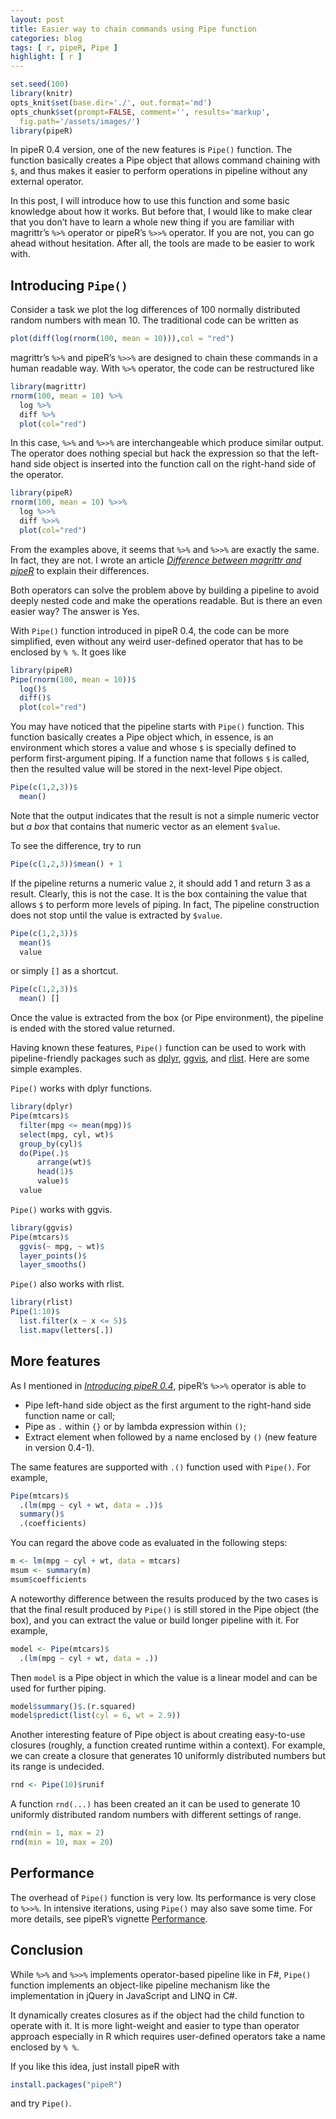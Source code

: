 ```yaml
---
layout: post
title: Easier way to chain commands using Pipe function
categories: blog
tags: [ r, pipeR, Pipe ]
highlight: [ r ]
---
```


```r
set.seed(100)
library(knitr)
opts_knit$set(base.dir='./', out.format='md')
opts_chunk$set(prompt=FALSE, comment='', results='markup',
  fig.path='/assets/images/')
library(pipeR)
```

In pipeR 0.4 version, one of the new features is `Pipe()` function. The function basically creates a Pipe object that allows command chaining with `$`, and thus makes it easier to perform operations in pipeline without any external operator.

In this post, I will introduce how to use this function and some basic knowledge about how it works. But before that, I would like to make clear that you don't have to learn a whole new thing if you are familiar with magrittr's `%>%` operator or pipeR's `%>>%` operator. If you are not, you can go ahead without hesitation. After all, the tools are made to be easier to work with.

## Introducing `Pipe()`

Consider a task we plot the log differences of 100 normally distributed random numbers with mean 10. The traditional code can be written as 

```r
plot(diff(log(rnorm(100, mean = 10))),col = "red")
```

magrittr's `%>%` and pipeR's `%>>%` are designed to chain these commands in a human readable way. With `%>%` operator, the code can be restructured like

```r
library(magrittr)
rnorm(100, mean = 10) %>%
  log %>%
  diff %>%
  plot(col="red")
```

In this case, `%>%` and `%>>%` are interchangeable which produce similar output. The operator does nothing special but hack the expression so that the left-hand side object is inserted into the function call on the right-hand side of the operator.

```r
library(pipeR)
rnorm(100, mean = 10) %>>%
  log %>>%
  diff %>>%
  plot(col="red")
```

From the examples above, it seems that `%>%` and `%>>%` are exactly the same. In fact, they are not. I wrote an article *[Difference between magrittr and pipeR](http://renkun.me/blog/2014/08/08/difference-between-magrittr-and-pipeR.html)* to explain their differences.

Both operators can solve the problem above by building a pipeline to avoid deeply nested code and make the operations readable. But is there an even easier way? The answer is Yes.

With `Pipe()` function introduced in pipeR 0.4, the code can be more simplified, even without any weird user-defined operator that has to be enclosed by `% %`. It goes like

```r
library(pipeR)
Pipe(rnorm(100, mean = 10))$
  log()$
  diff()$
  plot(col="red")
```

You may have noticed that the pipeline starts with `Pipe()` function. This function basically creates a Pipe object which, in essence, is an environment which stores a value and whose `$` is specially defined to perform first-argument piping. If a function name that  follows `$` is called, then the resulted value will be stored in the next-level Pipe object. 

```r
Pipe(c(1,2,3))$
  mean()
```

Note that the output indicates that the result is not a simple numeric vector but *a box* that contains that numeric vector as an element `$value`. 

To see the difference, try to run

```r
Pipe(c(1,2,3))$mean() + 1
```

If the pipeline returns a numeric value `2`, it should add 1 and return 3 as a result. Clearly, this is not the case. It is the box containing the value that allows `$` to perform more levels of piping. In fact, The pipeline construction does not stop until the value is extracted by `$value`.

```r
Pipe(c(1,2,3))$
  mean()$
  value
```

or simply `[]` as a shortcut.

```r
Pipe(c(1,2,3))$
  mean() []
```

Once the value is extracted from the box (or Pipe environment), the pipeline is ended with the stored value returned. 

Having known these features, `Pipe()` function can be used to work with pipeline-friendly packages such as [dplyr](https://github.com/hadley/dplyr), [ggvis](http://ggvis.rstudio.com/), and [rlist](http://renkun.me/rlist/). Here are some simple examples. 

`Pipe()` works with dplyr functions.

```r
library(dplyr)
Pipe(mtcars)$
  filter(mpg <= mean(mpg))$
  select(mpg, cyl, wt)$
  group_by(cyl)$
  do(Pipe(.)$
      arrange(wt)$
      head(1)$
      value)$
  value
```

`Pipe()` works with ggvis.

```r
library(ggvis)
Pipe(mtcars)$
  ggvis(~ mpg, ~ wt)$
  layer_points()$
  layer_smooths()
```

`Pipe()` also works with rlist.

```r
library(rlist)
Pipe(1:10)$
  list.filter(x ~ x <= 5)$
  list.mapv(letters[.])
```

## More features

As I mentioned in *[Introducing pipeR 0.4](http://renkun.me/blog/2014/08/04/introducing-pipeR-0.4.html)*, pipeR's `%>>%` operator is able to 

* Pipe left-hand side object as the first argument to the right-hand side function name or call;
* Pipe as `.` within `{}` or by lambda expression within `()`;
* Extract element when followed by a name enclosed by `()` (new feature in version 0.4-1). 

The same features are supported with `.()` function used with `Pipe()`. For example,

```r
Pipe(mtcars)$
  .(lm(mpg ~ cyl + wt, data = .))$
  summary()$
  .(coefficients)
```

You can regard the above code as evaluated in the following steps:

```r
m <- lm(mpg ~ cyl + wt, data = mtcars)
msum <- summary(m)
msum$coefficients
```

A noteworthy difference between the results produced by the two cases is that the final result produced by `Pipe()` is still stored in the Pipe object (the box), and you can extract the value or build longer pipeline with it. For example,

```r
model <- Pipe(mtcars)$
  .(lm(mpg ~ cyl + wt, data = .))
```

Then `model` is a Pipe object in which the value is a linear model and can be used for further piping.

```r
model$summary()$.(r.squared)
model$predict(list(cyl = 6, wt = 2.9))
```

Another interesting feature of Pipe object is about creating easy-to-use closures (roughly, a function created runtime within a context). For example, we can create a closure that generates 10 uniformly distributed numbers but its range is undecided.

```r
rnd <- Pipe(10)$runif
```

A function `rnd(...)` has been created an it can be used to generate 10 uniformly distributed random numbers with different settings of range.

```r
rnd(min = 1, max = 2)
rnd(min = 10, max = 20)
```

## Performance

The overhead of `Pipe()` function is very low. Its performance is very close to `%>>%`. In intensive iterations, using `Pipe()` may also save some time. For more details, see pipeR's vignette [Performance](http://cran.r-project.org/web/packages/pipeR/vignettes/Performance.html).

## Conclusion

While `%>%` and `%>>%` implements operator-based pipeline like in F#, `Pipe()` function implements an object-like pipeline mechanism like the implementation in jQuery in JavaScript and LINQ in C#.

It dynamically creates closures as if the object had the child function to operate with it. It is more light-weight and easier to type than operator approach especially in R which requires user-defined operators take a name enclosed by `% %`.

If you like this idea, just install pipeR with

```r
install.packages("pipeR")
```

and try `Pipe()`.
